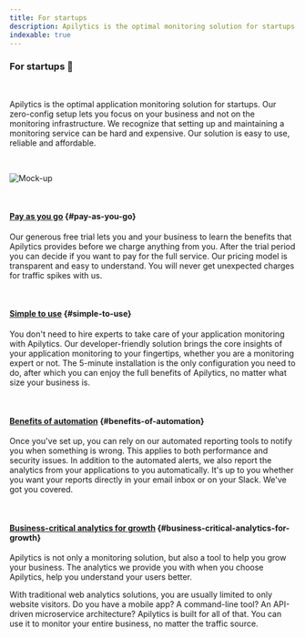 ```yaml
---
title: For startups
description: Apilytics is the optimal monitoring solution for startups. With us you can focus on your business and not on your monitoring infrastructure.
indexable: true
---
```


### For startups 🚀

<br />

<p className="text-xl">
  Apilytics is the optimal application monitoring solution for startups. Our zero-config setup lets
  you focus on your business and not on the monitoring infrastructure. We recognize that setting up
  and maintaining a monitoring service can be hard and expensive. Our solution is easy to use,
  reliable and affordable.
</p>

<br />

![Mock-up](/mock-ups/time-frame.gif)

<br />

#### [Pay as you go](#pay-as-you-go) {#pay-as-you-go}

Our generous free trial lets you and your business to learn the
benefits that Apilytics provides before we charge anything from you.
After the trial period you can decide if you want to pay for the full service.
Our pricing model is transparent and easy to understand.
You will never get unexpected charges for traffic spikes with us.

<br />

#### [Simple to use](#simple-to-use) {#simple-to-use}

You don't need to hire experts to take care of your application monitoring with Apilytics.
Our developer-friendly solution brings the core insights of your application monitoring to your fingertips,
whether you are a monitoring expert or not. The 5-minute installation is the only configuration you need to do,
after which you can enjoy the full benefits of Apilytics, no matter what size your business is.

<br />

#### [Benefits of automation](#benefits-of-automation) {#benefits-of-automation}

Once you've set up, you can rely on our automated reporting tools to notify you when something is wrong.
This applies to both performance and security issues. In addition to the automated alerts,
we also report the analytics from your applications to you automatically.
It's up to you whether you want your reports directly in your email inbox or on your Slack.
We've got you covered.

<br />

#### [Business-critical analytics for growth](#business-critical-analytics-for-growth) {#business-critical-analytics-for-growth}

Apilytics is not only a monitoring solution, but also a tool to help you grow your business.
The analytics we provide you with when you choose Apilytics, help you understand your users better.

With traditional web analytics solutions, you are usually limited to only website visitors.
Do you have a mobile app? A command-line tool? An API-driven microservice architecture?
Apilytics is built for all of that. You can use it to monitor your entire business, no matter the traffic source.
